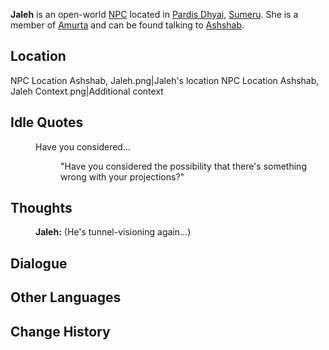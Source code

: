 {{Character Infobox
|type             = Open-World NPC
|image            = NPC Jaleh.png
|region           = Sumeru
|location         = Sumeru
|affiliation      = Sumeru Akademiya
|affiliation2     = Amurta
|title            = Student

|voiceEN          = 
|voiceCN          = 
|voiceJP          = 
}}
'''Jaleh''' is an open-world [[NPC]] located in [[Pardis Dhyai]], [[Sumeru]]. She is a member of [[Amurta]] and can be found talking to [[Ashshab]].

==Location==
<gallery>
NPC Location Ashshab, Jaleh.png|Jaleh's location
NPC Location Ashshab, Jaleh Context.png|Additional context
</gallery>
<!--
==Profile==
Detailed story/lore information goes here.
''(To be added.)''

===Appearance===
Keep appearance section short and concise. Limit to 2 paragraphs with 3-4 sentences each.
''(To be added.)''

==Quests and Events==
{{Quests and Events}}
-->
==Idle Quotes==
{{Dialogue Start}}
: {{DIcon|Idle}} Have you considered...
:: {{A|VO Jaleh 01.ogg}} "Have you considered the possibility that there's something wrong with your projections?"
{{Dialogue End}}

==Thoughts==
{{All Schemes to Know Explanation|name=Jaleh}}
{{Dialogue Start}}
:{{A|VO Jaleh All Schemes to Know 01.ogg}} '''Jaleh:''' (He's tunnel-visioning again...)
{{Dialogue End}}

==Dialogue==
{{Transclude|Ashshab|Dialogue}}
<!--
==Event Dialogue==
===Event Name===
{{Dialogue Start}}
:'''{{subst:PAGENAME}}:'''
{{Dialogue End}}

==Trivia==
* 
-->
==Other Languages==
{{Other Languages
|default_hidden = 1
|en      = Jaleh
|zhs     = 扎莱
|zhs_rm  = Zhālái
|zht     = 扎萊
|zht_rm  = Zhālái
|ja      = ザライ
|ja_rm   = Zarai
|ko      = 자레
|es      = Jaleh
|fr      = Jaleh
|ru      = Джале
|th      = Jaleh
|vi      = Jaleh
|de      = Jaleh
|id      = Jaleh
|pt      = Zhaleh
|tr      = Jaleh
|it      = Jaleh
}}

==Change History==
{{Change History|3.0}}
<!--
==References==
{{Reflist}}
-->